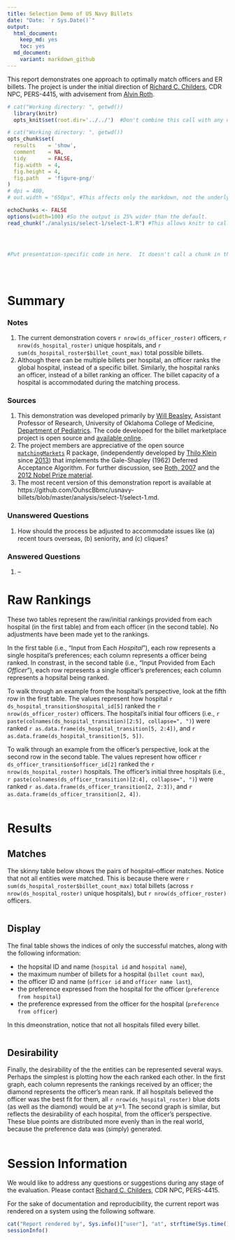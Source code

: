 ```yaml
---
title: Selection Demo of US Navy Billets
date: "Date: `r Sys.Date()`"
output:
  html_document:
    keep_md: yes
    toc: yes
  md_document:
    variant: markdown_github
---
```


This report demonstrates one approach to optimally match officers and ER billets.  The project is under the initial direction of [Richard C. Childers](mailto:richard.childers@navy.mil), CDR NPC, PERS-4415, with advisement from [Alvin Roth](http://web.stanford.edu/~alroth/).

<!--  Set the working directory to the repository's base directory; this assumes the report is nested inside of two directories.-->
```r
# cat("Working directory: ", getwd())
  library(knitr)
  opts_knit$set(root.dir='../../')  #Don't combine this call with any other chunk -especially one that uses file paths.
```

<!-- Set the report-wide options, and point to the external code file. -->
```r
# cat("Working directory: ", getwd())
opts_chunk$set(
  results    = 'show', 
  comment    = NA, 
  tidy       = FALSE,
  fig.width  = 4, 
  fig.height = 4, 
  fig.path   = 'figure-png/'
)
# dpi = 400,
# out.width = "650px", #This affects only the markdown, not the underlying png file.  The height will be scaled appropriately.

echoChunks <- FALSE
options(width=100) #So the output is 25% wider than the default.
read_chunk("./analysis/select-1/select-1.R") #This allows knitr to call chunks tagged in the underlying *.R file.
```

<!-- Load the sources.  Suppress the output when loading sources. --> 
```r
```

<!-- Load 'sourced' R files.  Suppress the output when loading packages. --> 
```r
```

<!-- Load any global functions and variables declared in the R file.  Suppress the output. --> 
```r
```

<!-- Declare any global functions specific to a Rmd output.  Suppress the output. --> 
```r
#Put presentation-specific code in here.  It doesn't call a chunk in the codebehind file.
```

<!-- Load the datasets.   -->
```r
```

<!-- Tweak the datasets.   -->
```r
```

```r
```

Summary
===========================================

### Notes 
1. The current demonstration covers `r nrow(ds_officer_roster)` officers, `r nrow(ds_hospital_roster)` unique hospitals, and `r sum(ds_hospital_roster$billet_count_max)` total possible billets.
1. Although there can be multiple billets per hospital, an officer ranks the global hospital, instead of a specific billet.  Similarly, the hospital ranks an officer, instead of a billet ranking an officer.  The billet capacity of a hospital is accommodated during the matching process.

### Sources
1. This demonstration was developed primarily by [Will Beasley](http://ouhsc.edu/bbmc/team/), Assistant Professor of Research, University of Oklahoma College of Medicine, [Department of Pediatrics](http://www.oumedicine.com/pediatrics).  The code developed for the billet marketplace project is open source and [available online](https://github.com/OuhscBbmc/usnavy-billets).  
1. The project members are appreciative of the open source [`matchingMarkets`](https://cran.r-project.org/package=matchingMarkets) R package, (independently developed by [Thilo Klein](https://github.com/thiloklein) since [2013](https://github.com/thiloklein/matchingMarkets/commits/master)) that implements the Gale-Shapley (1962) Deferred Acceptance Algorithm. For further discussion, see [Roth, 2007](https://dash.harvard.edu/bitstream/handle/1/2579651/Roth_Deferred%20Acceptance.pdf) and the [2012 Nobel Prize material](http://www.nobelprize.org/nobel_prizes/economic-sciences/laureates/2012/press.html).
1. The most recent version of this demonstration report is available at https://github.com/OuhscBbmc/usnavy-billets/blob/master/analysis/select-1/select-1.md.

### Unanswered Questions

1. How should the process be adjusted to accommodate issues like (a) recent tours overseas, (b) seniority, and (c) cliques?

### Answered Questions

 1. --

# Raw Rankings

These two tables represent the raw/initial rankings provided from each hospital (in the first table) and from each officer (in the second table).  No adjustments have been made yet to the rankings.

In the first table (i.e., "Input from Each *Hospital*"), each row represents a single hospital's preferences; each column represents a officer being ranked.  In constrast, in the second table (i.e., "Input Provided from Each *Officer*"), each row represents a single officer's preferences; each column represents a hopsital being ranked.

To walk through an example from the hospital's perspective, look at the fifth row in the first table.  The values represent how hospital ```r ds_hospital_transition$hospital_id[5]``` ranked the `r nrow(ds_officer_roster)` officers.  The hospital's initial four officers (i.e., ```r paste(colnames(ds_hospital_transition)[2:5], collapse=", ")```) were ranked `r as.data.frame(ds_hospital_transition[5, 2:4])`, and `r as.data.frame(ds_hospital_transition[5, 5])`.

To walk through an example from the officer's perspective, look at the second row in the second table.    The values represent how officer ```r ds_officer_transition$officer_id[2]``` ranked the `r nrow(ds_hospital_roster)` hospitals.  The officer's initial three hospitals (i.e., ```r paste(colnames(ds_officer_transition)[2:4], collapse=", ")```) were ranked `r as.data.frame(ds_officer_transition[2, 2:3])`, and `r as.data.frame(ds_officer_transition[2, 4])`.

<!-- To walk through an example from the hospital's perspective, look at the fifth row in the first table.  The values represent how the `r nrow(ds_hospital_roster)` hospitals ranked officer ```r ds_hospital$officer_id[5]```.  The first four hospitals (i.e., ```r paste(colnames(ds_hospital)[2:5], collapse=", ")```) ranked officer ```r ds_hospital$officer_id[5]``` as `r as.data.frame(ds_hospital[5, 2:4])`, and `r as.data.frame(ds_hospital[5, 5])`.

To walk through an example from the officer's perspective, look at the second row in the second table.  The values represent how the `r nrow(ds_officer_roster)` officers ranked hospital ```r ds_officer$hospital_id[2]```.  The first four officers (i.e., ```r paste(colnames(ds_officer)[2:5], collapse=", ")```) ranked officer ```r ds_officer$hospital_id[2]``` as `r as.data.frame(ds_officer[2, 2:4])`, and `r as.data.frame(ds_officer[2, 5])`.-->

```r
```

Results
===========================================

Matches
-------------------------------------------

The skinny table below shows the pairs of hospital--officer matches.  Notice that not all entities were matched.  This is because there were `r sum(ds_hospital_roster$billet_count_max)` total billets (across `r nrow(ds_hospital_roster)` unique hospitals), but `r nrow(ds_officer_roster)` officers.
```r
```

Display
-------------------------------------------

The final table shows the indices of only the successful matches, along with the following information:

* the hopsital ID and name (`hospital id` and `hospital name`), 
* the maximum number of billets for a hospital (`billet count max`),
* the officer ID and name  (`officer id` and `officer name last`), 
* the preference expressed from the hospital for the officer (`preference from hospital`)
* the preference expressed from the officer for the hospital (`preference from officer`)

In this dmeonstration, notice that not all hospitals filled every billet.

```r
```


Desirability
-------------------------------------------

Finally, the desirability of the the entities can be represented several ways.  Perhaps the simplest is plotting how the each ranked each other.  In the first graph, each column represents the rankings received by an officer; the diamond represents the officer's mean rank.  If all hospitals believed the officer was the best fit for them, all `r nrow(ds_hospital_roster)` blue dots (as well as the diamond) would be at $y$=1.  The second graph is similar, but reflects the desirability of each hospital, from the officer's perspective.  These blue points are distributed more evenly than in the real world, because the preference data was (simply) generated.

```r
```


Session Information
===========================================
We would like to address any questions or suggestions during any stage of the evaluation. Please contact [Richard C. Childers](mailto:richard.childers@navy.mil), CDR NPC, PERS-4415.

For the sake of documentation and reproducibility, the current report was rendered on a system using the following software.

```r
cat("Report rendered by", Sys.info()["user"], "at", strftime(Sys.time(), "%Y-%m-%d, %H:%M %z"))
sessionInfo()
```
